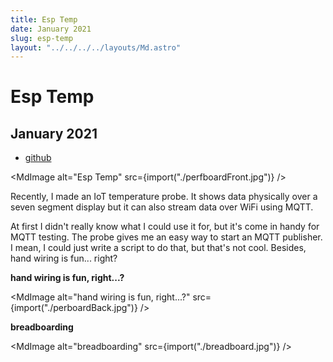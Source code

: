 ```yaml
---
title: Esp Temp
date: January 2021
slug: esp-temp
layout: "../../../../layouts/Md.astro"
---
```



# Esp Temp

## January 2021

- [github](https://github.com/ec965/esp-temp)

<MdImage alt="Esp Temp" src={import("./perfboardFront.jpg")} />

Recently, I made an IoT temperature probe. It shows data physically over a seven
segment display but it can also stream data over WiFi using MQTT.

At first I didn't really know what I could use it for, but it's come in handy
for MQTT testing. The probe gives me an easy way to start an MQTT publisher. I
mean, I could just write a script to do that, but that's not cool. Besides, hand
wiring is fun... right?

**hand wiring is fun, right...?**

<MdImage
  alt="hand wiring is fun, right...?"
  src={import("./perboardBack.jpg")}
/>

**breadboarding**

<MdImage alt="breadboarding" src={import("./breadboard.jpg")} />
